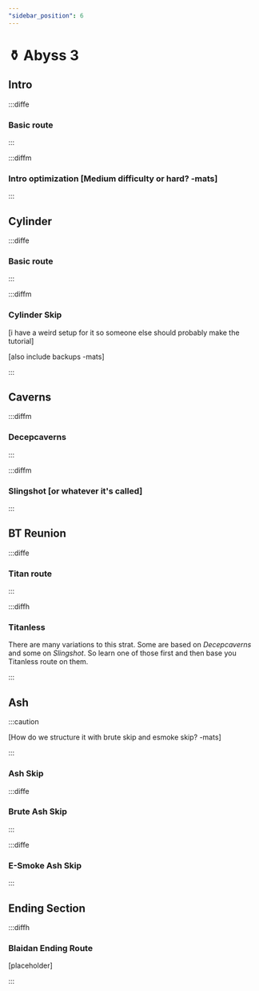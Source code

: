 ```yaml
---
"sidebar_position": 6
---
```



# ⚱️ Abyss 3

## Intro

:::diffe

### Basic route

:::


:::diffm

### Intro optimization [Medium difficulty or hard? -mats]

:::


## Cylinder

:::diffe

### Basic route

:::

:::diffm

### Cylinder Skip

[i have a weird setup for it so someone else should probably make the tutorial]

[also include backups -mats]

:::


## Caverns

:::diffm

### Decepcaverns

:::

:::diffm

### Slingshot [or whatever it's called]

:::

## BT Reunion

:::diffe

### Titan route

:::

:::diffh

### Titanless

There are many variations to this strat. Some are based on *Decepcaverns* and some on *Slingshot*. So learn one of those first and then base you Titanless route on them. 

:::

## Ash

:::caution

[How do we structure it with brute skip and esmoke skip? -mats]

:::

### Ash Skip

:::diffe

### Brute Ash Skip

:::

:::diffe

### E-Smoke Ash Skip

:::

## Ending Section

:::diffh

### Blaidan Ending Route

<YouTube youTubeId="jP5AbAr3c80"/>
[placeholder]

:::